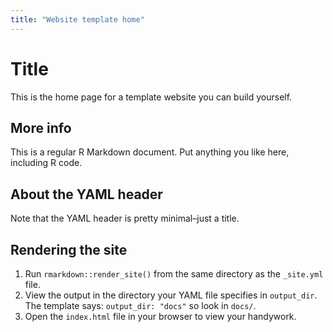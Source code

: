 ```yaml
---
title: "Website template home"
---
```


# Title

This is the home page for a template website you can build yourself.

## More info

This is a regular R Markdown document. 
Put anything you like here, including R code.

## About the YAML header

Note that the YAML header is pretty minimal--just a title.

## Rendering the site

1. Run `rmarkdown::render_site()` from the same directory as the `_site.yml` file.
2. View the output in the directory your YAML file specifies in `output_dir`.
The template says: `output_dir: "docs"` so look in `docs/`.
3. Open the `index.html` file in your browser to view your handywork.
